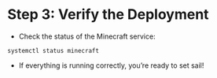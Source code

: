 # Step 3: Verify the Deployment

* Check the status of the Minecraft service:

```
systemctl status minecraft
```
* If everything is running correctly, you’re ready to set sail!
